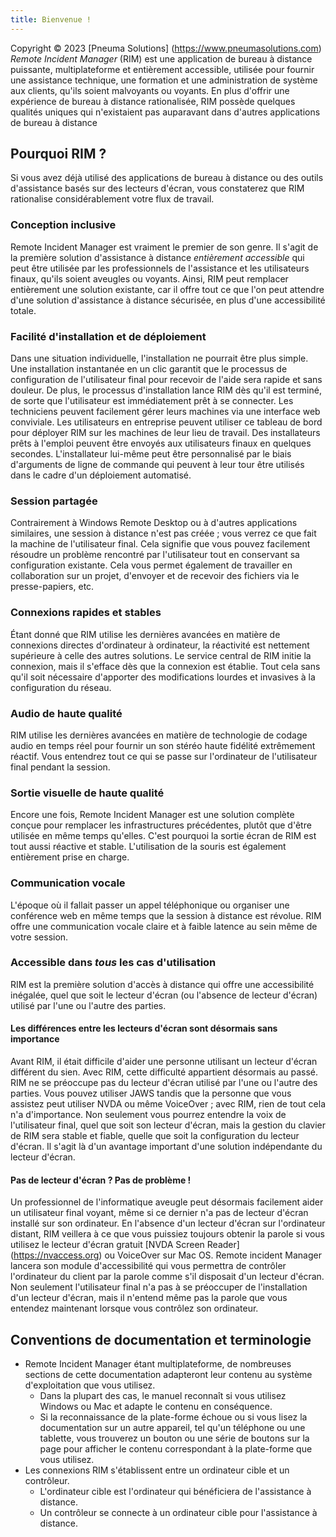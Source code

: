 ```yaml
---
title: Bienvenue !
---
```


Copyright © 2023 [Pneuma Solutions] (https://www.pneumasolutions.com)  
*Remote Incident Manager* (RIM) est une application de bureau à distance puissante, multiplateforme et entièrement accessible, utilisée pour fournir une assistance technique, une formation et une administration de système aux clients, qu'ils soient malvoyants ou voyants. En plus d'offrir une expérience de bureau à distance rationalisée, RIM possède quelques qualités uniques qui n'existaient pas auparavant dans d'autres applications de bureau à distance
## Pourquoi RIM ?
Si vous avez déjà utilisé des applications de bureau à distance ou des outils d'assistance basés sur des lecteurs d'écran, vous constaterez que RIM rationalise considérablement votre flux de travail.
### Conception inclusive
Remote Incident Manager est vraiment le premier de son genre. Il s'agit de la première solution d'assistance à distance *entièrement accessible* qui peut être utilisée par les professionnels de l'assistance et les utilisateurs finaux, qu'ils soient aveugles ou voyants. Ainsi, RIM peut remplacer entièrement une solution existante, car il offre tout ce que l'on peut attendre d'une solution d'assistance à distance sécurisée, en plus d'une accessibilité totale.
### Facilité d'installation et de déploiement
Dans une situation individuelle, l'installation ne pourrait être plus simple. Une installation instantanée en un clic garantit que le processus de configuration de l'utilisateur final pour recevoir de l'aide sera rapide et sans douleur. De plus, le processus d'installation lance RIM dès qu'il est terminé, de sorte que l'utilisateur est immédiatement prêt à se connecter.
Les techniciens peuvent facilement gérer leurs machines via une interface web conviviale. Les utilisateurs en entreprise peuvent utiliser ce tableau de bord pour déployer RIM sur les machines de leur lieu de travail. Des installateurs prêts à l'emploi peuvent être envoyés aux utilisateurs finaux en quelques secondes. L'installateur lui-même peut être personnalisé par le biais d'arguments de ligne de commande qui peuvent à leur tour être utilisés dans le cadre d'un déploiement automatisé.
### Session partagée
Contrairement à Windows Remote Desktop ou à d'autres applications similaires, une session à distance n'est pas créée ; vous verrez ce que fait la machine de l'utilisateur final. Cela signifie que vous pouvez facilement résoudre un problème rencontré par l'utilisateur tout en conservant sa configuration existante. Cela vous permet également de travailler en collaboration sur un projet, d'envoyer et de recevoir des fichiers via le presse-papiers, etc.
### Connexions rapides et stables
Étant donné que RIM utilise les dernières avancées en matière de connexions directes d'ordinateur à ordinateur, la réactivité est nettement supérieure à celle des autres solutions. Le service central de RIM initie la connexion, mais il s'efface dès que la connexion est établie. Tout cela sans qu'il soit nécessaire d'apporter des modifications lourdes et invasives à la configuration du réseau.
### Audio de haute qualité
RIM utilise les dernières avancées en matière de technologie de codage audio en temps réel pour fournir un son stéréo haute fidélité extrêmement réactif. Vous entendrez tout ce qui se passe sur l'ordinateur de l'utilisateur final pendant la session.
### Sortie visuelle de haute qualité
Encore une fois, Remote Incident Manager est une solution complète conçue pour remplacer les infrastructures précédentes, plutôt que d'être utilisée en même temps qu'elles. C'est pourquoi la sortie écran de RIM est tout aussi réactive et stable. L'utilisation de la souris est également entièrement prise en charge.
### Communication vocale
L'époque où il fallait passer un appel téléphonique ou organiser une conférence web en même temps que la session à distance est révolue. RIM offre une communication vocale claire et à faible latence au sein même de votre session.
### Accessible dans *tous* les cas d'utilisation
RIM est la première solution d'accès à distance qui offre une accessibilité inégalée, quel que soit le lecteur d'écran (ou l'absence de lecteur d'écran) utilisé par l'une ou l'autre des parties.
#### Les différences entre les lecteurs d'écran sont désormais sans importance
Avant RIM, il était difficile d'aider une personne utilisant un lecteur d'écran différent du sien. Avec RIM, cette difficulté appartient désormais au passé. RIM ne se préoccupe pas du lecteur d'écran utilisé par l'une ou l'autre des parties. Vous pouvez utiliser JAWS tandis que la personne que vous assistez peut utiliser NVDA ou même VoiceOver ; avec RIM, rien de tout cela n'a d'importance. Non seulement vous pourrez entendre la voix de l'utilisateur final, quel que soit son lecteur d'écran, mais la gestion du clavier de RIM sera stable et fiable, quelle que soit la configuration du lecteur d'écran. Il s'agit là d'un avantage important d'une solution indépendante du lecteur d'écran.
#### Pas de lecteur d'écran ? Pas de problème !
Un professionnel de l'informatique aveugle peut désormais facilement aider un utilisateur final voyant, même si ce dernier n'a pas de lecteur d'écran installé sur son ordinateur. En l'absence d'un lecteur d'écran sur l'ordinateur distant, RIM veillera à ce que vous puissiez toujours obtenir la parole si vous utilisez le lecteur d'écran gratuit [NVDA Screen Reader] (https://nvaccess.org) ou VoiceOver sur Mac OS. Remote incident Manager lancera son module d'accessibilité qui vous permettra de contrôler l'ordinateur du client par la parole comme s'il disposait d'un lecteur d'écran. Non seulement l'utilisateur final n'a pas à se préoccuper de l'installation d'un lecteur d'écran, mais il n'entend même pas la parole que vous entendez maintenant lorsque vous contrôlez son ordinateur.
## Conventions de documentation et terminologie
* Remote Incident Manager étant multiplateforme, de nombreuses sections de cette documentation adapteront leur contenu au système d'exploitation que vous utilisez.
    * Dans la plupart des cas, le manuel reconnaît si vous utilisez Windows ou Mac et adapte le contenu en conséquence.
    * Si la reconnaissance de la plate-forme échoue ou si vous lisez la documentation sur un autre appareil, tel qu'un téléphone ou une tablette, vous trouverez un bouton ou une série de boutons sur la page pour afficher le contenu correspondant à la plate-forme que vous utilisez.
* Les connexions RIM s'établissent entre un ordinateur cible et un contrôleur.
    * L'ordinateur cible est l'ordinateur qui bénéficiera de l'assistance à distance.
    * Un contrôleur se connecte à un ordinateur cible pour l'assistance à distance.
